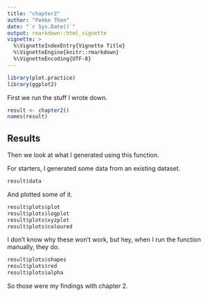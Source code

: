 ```yaml
---
title: "chapter2"
author: "Femke Thon"
date: "`r Sys.Date()`"
output: rmarkdown::html_vignette
vignette: >
  %\VignetteIndexEntry{Vignette Title}
  %\VignetteEngine{knitr::rmarkdown}
  %\VignetteEncoding{UTF-8}
---
```

```r
library(plot.practice)
library(ggplot2)
```
First we run the stuff I wrote down.

```r
result <- chapter2()
names(result)
```
## Results

Then we look at what I generated using this function.

For starters, I generated some data from an existing dataset.

```r
result$data
```

And plotted some of it.

```r
result$plots$plot
result$plots$logplot
result$plots$xyzplot
result$plots$coloured
```

I don't know why these won't work, but hey, when I run the function manually,
they do.

```r
result$plots$shapes
result$plots$red
result$plots$alpha
```


So those were my findings with chapter 2.
